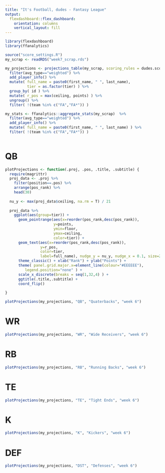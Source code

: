```yaml
---
title: "It's Football, dudes - Fantasy League"
output: 
  flexdashboard::flex_dashboard:
    orientation: columns
    vertical_layout: fill
---
```


```r
library(flexdashboard)
library(ffanalytics)
```

```r

source("score_settings.R")
my_scrap <- readRDS("week7_scrap.rds")

my_projections <- projections_table(my_scrap, scoring_rules = dudes.score.settings) %>% 
  filter(avg_type=="weighted") %>% 
  add_player_info() %>% 
  mutate( full_name = paste0(first_name, " ", last_name),
          tier = as.factor(tier) ) %>%
  group_by( id ) %>% 
  mutate( r_pos = max(ceiling, points) ) %>% 
  ungroup() %>% 
  filter( !(team %in% c("FA","FA*")) )

my_stats <- ffanalytics::aggregate_stats(my_scrap)  %>% 
  filter(avg_type=="weighted") %>% 
  add_player_info() %>% 
  mutate( full_name = paste0(first_name, " ", last_name) ) %>%
  filter( !(team %in% c("FA","FA*")) )
  
```

QB 
========================

```r

plotProjections <- function(.proj, .pos, .title, .subtitle) {
  require(magrittr)
  proj_data <- .proj %>% 
    filter(position==.pos) %>% 
    arrange(pos_rank) %>% 
    head(30)
  
  nu_y <- max(proj_data$ceiling, na.rm = T) / 21
  
  proj_data %>% 
    ggplot(aes(group=tier)) +
      geom_pointrange(aes(x=reorder(pos_rank,desc(pos_rank)),
                      y=points, 
                      ymin=floor, 
                      ymax=ceiling, 
                      color=tier)) +
      geom_text(aes(x=reorder(pos_rank,desc(pos_rank)), 
                y=r_pos, 
                color=tier, 
                label=full_name), nudge_y = nu_y, nudge_x = 0.1, size=2.3) +
      theme_classic() + xlab("Rank") + ylab("Points") +
      theme( panel.grid.major.x=element_line(colour="#EEEEEE"),
         legend.position="none" ) +
      scale_x_discrete(breaks = seq(1,32,4) ) +
      ggtitle(.title,.subtitle) +
      coord_flip()
  
}

plotProjections(my_projections, "QB", "Quaterbacks", "week 6")

```

WR
========================

```r

plotProjections(my_projections, "WR", "Wide Receivers", "week 6")

```

RB
========================

```r

plotProjections(my_projections, "RB", "Running Backs", "week 6")

```

TE
========================

```r

plotProjections(my_projections, "TE", "Tight Ends", "week 6")

```


K
========================

```r

plotProjections(my_projections, "K", "Kickers", "week 6")

```


DEF
========================

```r

plotProjections(my_projections, "DST", "Defenses", "week 6")

```


